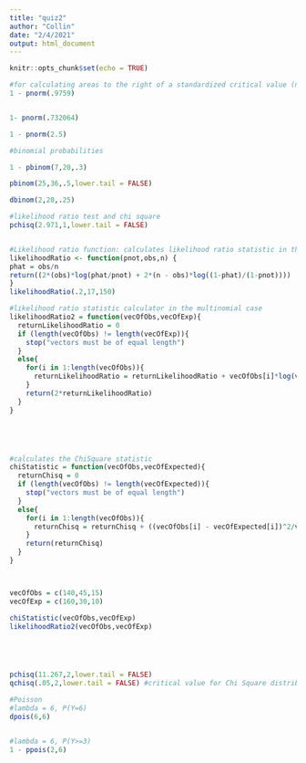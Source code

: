 ```yaml
---
title: "quiz2"
author: "Collin"
date: "2/4/2021"
output: html_document
---
```


```r
knitr::opts_chunk$set(echo = TRUE)
```

```r

#for calculating areas to the right of a standardized critical value (normal distribution)
1 - pnorm(.9759)


1- pnorm(.732064)

1 - pnorm(2.5)
```

```r
#binomial probabilities

1 - pbinom(7,20,.3)

pbinom(25,36,.5,lower.tail = FALSE)

dbinom(2,20,.25)

```


```r
#likelihood ratio test and chi square
pchisq(2.971,1,lower.tail = FALSE)


#Likelihood ratio function: calculates likelihood ratio statistic in the binomial case
likelihoodRatio <- function(pnot,obs,n) {
phat = obs/n
return((2*(obs)*log(phat/pnot) + 2*(n - obs)*log((1-phat)/(1-pnot))))
}
likelihoodRatio(.2,17,150)

#likelihood ratio statistic calculator in the multinomial case
likelihoodRatio2 = function(vecOfObs,vecOfExp){
  returnLikelihoodRatio = 0
  if (length(vecOfObs) != length(vecOfExp)){
    stop("vectors must be of equal length")
  }
  else{
    for(i in 1:length(vecOfObs)){
      returnLikelihoodRatio = returnLikelihoodRatio + vecOfObs[i]*log(vecOfObs[i]/vecOfExp[i])
    }
    return(2*returnLikelihoodRatio)
  }
}





#calculates the ChiSquare statistic
chiStatistic = function(vecOfObs,vecOfExpected){
  returnChisq = 0
  if (length(vecOfObs) != length(vecOfExpected)){
    stop("vectors must be of equal length")
  }
  else{
    for(i in 1:length(vecOfObs)){
      returnChisq = returnChisq + ((vecOfObs[i] - vecOfExpected[i])^2/vecOfExpected[i])
    }
    return(returnChisq)
  }
}



vecOfObs = c(140,45,15)
vecOfExp = c(160,30,10)

chiStatistic(vecOfObs,vecOfExp)
likelihoodRatio2(vecOfObs,vecOfExp)





pchisq(11.267,2,lower.tail = FALSE)
qchisq(.05,2,lower.tail = FALSE) #critical value for Chi Square distribution with 2 degrees of freedom

```


```r
#Poisson
#lambda = 6, P(Y=6)
dpois(6,6)


#lambda = 6, P(Y>=3)
1 - ppois(2,6)


```

